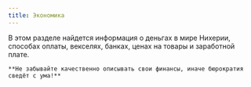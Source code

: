 ```yaml
---
title: Экономика
---
```


<Board columns={2}>
    <ButtonRect title="О деньгах" href="about-money" src="about-money/pic.jpg" />
    <ButtonRect title="Заработок и траты" href="earning" src="earning/pic.jpg" />
</Board>
<BlockquoteBox text>
    В этом разделе найдется информация о деньгах в мире Нихерии, способах оплаты, векселях, банках, ценах на товары и заработной плате.  
    
    **Не забывайте качественно описывать свои финансы, иначе бюрократия сведёт с ума!**
</BlockquoteBox>